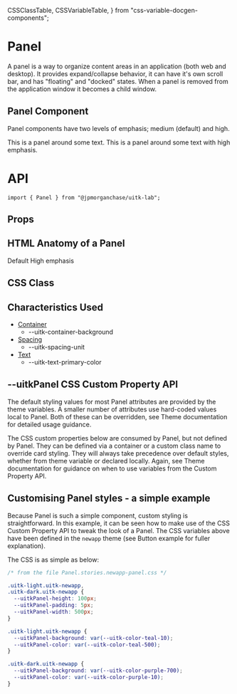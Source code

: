   CSSClassTable,
  CSSVariableTable,
} from "css-variable-docgen-components";

<Meta title="Lab/Panel/Doc" component={Panel} />

# Panel

A panel is a way to organize content areas in an application (both web and desktop). It provides expand/collapse behavior, it can have it's own scroll bar, and has "floating" and "docked" states. When a panel is removed from the application window it becomes a child window.

## Panel Component

Panel components have two levels of emphasis; medium (default) and high.

<Canvas>
  <Story name="Panels" decorators={[withFlexGap]}>
    <Panel>This is a panel around some text.</Panel>
    <Panel emphasis="high">
      This is a panel around some text with high emphasis.
    </Panel>
  </Story>
</Canvas>

# API

```
import { Panel } from "@jpmorganchase/uitk-lab";
```

## Props

<ArgsTable of={Panel} />

## HTML Anatomy of a Panel

<Canvas>
  <Story name="Panel Anatomy">
    <ComponentAnatomy showLegend>
      <Panel aria-label="Default Panel">Default</Panel>
    </ComponentAnatomy>
    <ComponentAnatomy showLegend>
      <Panel aria-label="Panel with high emphasis" emphasis="high">
        High emphasis
      </Panel>
    </ComponentAnatomy>
  </Story>
</Canvas>

## CSS Class

<CSSClassTable of={Panel} />

## Characteristics Used

- [Container](/docs/themes-toolkit-characteristics--container)
  - --uitk-container-background
- [Spacing](/docs/themes-toolkit-characteristics--spacing)
  - --uitk-spacing-unit
- [Text](/docs/themes-toolkit-characteristics--text)
  - --uitk-text-primary-color

## --uitkPanel CSS Custom Property API

The default styling values for most Panel attributes are provided by the theme variables. A smaller number of attributes
use hard-coded values local to Panel. Both of these can be overridden, see Theme documentation for detailed usage guidance.

The CSS custom properties below are consumed by Panel, but not defined by Panel. They can be defined via a container or
a custom class name to override card styling. They will always take precedence over default styles, whether from theme variable
or declared locally. Again, see Theme documentation for guidance on when to use variables from the Custom Property API.

<CSSVariableTable of={Panel} />

## Customising Panel styles - a simple example

Because Panel is such a simple component, custom styling is straightforward. In this example, it can be seen how to make use of the CSS Custom Property API to
tweak the look of a Panel. The CSS variables above have been defined in the `newapp` theme (see Button example for fuller explanation).

<Canvas>
  <Story name="Custom Panel Styling" decorators={[withFlexGap]}>
    <CustomStyling />
  </Story>
</Canvas>

The CSS is as simple as below:

```css
/* from the file Panel.stories.newapp-panel.css */

.uitk-light.uitk-newapp,
.uitk-dark.uitk-newapp {
  --uitkPanel-height: 100px;
  --uitkPanel-padding: 5px;
  --uitkPanel-width: 500px;
}

.uitk-light.uitk-newapp {
  --uitkPanel-background: var(--uitk-color-teal-10);
  --uitkPanel-color: var(--uitk-color-teal-500);
}

.uitk-dark.uitk-newapp {
  --uitkPanel-background: var(--uitk-color-purple-700);
  --uitkPanel-color: var(--uitk-color-purple-10);
}
```
